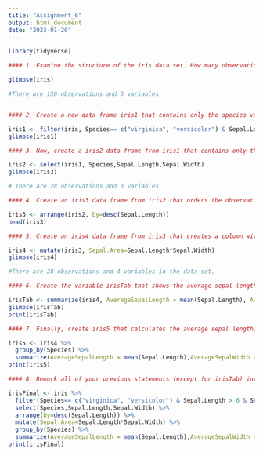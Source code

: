 ```yaml
---
title: "Assignment_6"
output: html_document
date: "2023-01-26"
---
```


```r
library(tidyverse)

#### 1. Examine the structure of the iris data set. How many observations and variables are in the data set?

glimpse(iris)

#There are 150 observations and 5 variables.


#### 2. Create a new data frame iris1 that contains only the species virginica and versicolor with sepal lengths longer than 6 cm and sepal widths longer than 2.5 cm. How many observations and variables are in the data set?

iris1 <- filter(iris, Species== c("virginica", "versicolor") & Sepal.Length > 6 & Sepal.Width > 2.5)
glimpse(iris1)

#### 3. Now, create a iris2 data frame from iris1 that contains only the columns for Species, Sepal.Length, and Sepal.Width. How many observations and variables are in the data set?

iris2 <- select(iris1, Species,Sepal.Length,Sepal.Width)
glimpse(iris2)

# There are 28 observations and 3 variables.

#### 4. Create an iris3 data frame from iris2 that orders the observations from largest to smallest sepal length. Show the first 6 rows of this data set.

iris3 <- arrange(iris2, by=desc(Sepal.Length))
head(iris3)

#### 5. Create an iris4 data frame from iris3 that creates a column with a sepal area (length * width) value for each observation. How many observations and variables are in the data set?

iris4 <- mutate(iris3, Sepal.Area=Sepal.Length*Sepal.Width)
glimpse(iris4)

#There are 28 observations and 4 variables in the data set. 

#### 6. Create the variable irisTab that shows the average sepal length, the average sepal width, and the sample size of the entire iris4 data frame and print irisTab.

irisTab <- summarize(iris4, AverageSepalLength = mean(Sepal.Length), AverageSepalWidth = mean(Sepal.Width), SampleSize= n())
glimpse(irisTab)
print(irisTab)

#### 7. Finally, create iris5 that calculates the average sepal length, the average sepal width, and the sample size for each species of in the iris4 data frame and print iris5.

iris5 <- iris4 %>% 
  group_by(Species) %>% 
  summarize(AverageSepalLength = mean(Sepal.Length),AverageSepalWidth = mean(Sepal.Width), SampleSize= n())
print(iris5)

#### 8. Rework all of your previous statements (except for irisTab) into an extended piping operation that uses iris as the input and generates irisFinal as the output.

irisFinal <- iris %>% 
  filter(Species== c("virginica", "versicolor") & Sepal.Length > 6 & Sepal.Width > 2.5) %>% 
  select(Species,Sepal.Length,Sepal.Width) %>%
  arrange(by=desc(Sepal.Length)) %>%
  mutate(Sepal.Area=Sepal.Length*Sepal.Width) %>%
  group_by(Species) %>% 
  summarize(AverageSepalLength = mean(Sepal.Length),AverageSepalWidth = mean(Sepal.Width), SampleSize= n()) 
print(irisFinal)  

```

